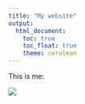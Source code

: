 ```yaml
---
title: "My website"
output: 
  html_document:
    toc: true
    toc_float: true
    theme: cerulean
---
```


This is me:

![](kathy.jpeg)